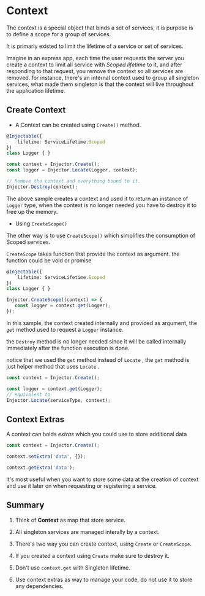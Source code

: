 # Context

The context is a special object that binds a set of services, it is purpose is to define a scope for a group of services.

It is primarly existed to limit the lifetime of a service or set of services.

Imagine in an express app, each time the user requests the server you create a context to limit all service with *Scoped lifetime* to it, and after responding to that request, you remove the context so all services are removed. for instance, there's an internal context used to group all singleton services, what made them singleton is that the context will live throughout the application lifetime.

## Create Context

* A Context can be created using `Create()` method.

```typescript
@Injectable({
    lifetime: ServiceLifetime.Scoped
})
class Logger { }

const context = Injector.Create();
const logger = Injector.Locate(Logger, context);

// Remove the context and everything bound to it.  
Injector.Destroy(context);
```

The above sample creates a context and used it to return an instance of `Logger` type, 
when the context is no longer needed you have to destroy it to free up the memory.

* Using `CreateScope()`

The other way is to use `CreateScope()` which simplifies the consumption of Scoped services.

`CreateScope` takes function that provide the context as argument. the function could be void or promise

```typescript
@Injectable({
    lifetime: ServiceLifetime.Scoped
})
class Logger { }

Injector.CreateScope((context) => {
   const logger = context.get(Logger);
});

```

In this sample, the context created internally and provided as argument, the `get` method used to request a `Logger` instance.

the `Destroy` method is no longer needed since it will be called internally immediately after the function execution is done.

notice that we used the `get` method instead of `Locate` , the `get` method is just helper method that uses `Locate` .

```typescript
const context = Injector.Create();

const logger = context.get(Logger);
// equivalent to 
Injector.Locate(serviceType, context);
```

## Context Extras

A context can holds *extras* which you could use to store additional data

```typescript
const context = Injector.Create();

context.setExtra('data', {});

context.getExtra('data');
```

it's most useful when you want to store some data at the creation of context and use it later on when requesting or registering a service.

## Summary

1. Think of **Context** as map that store service.

2. All singleton services are managed interally by a context.

3. There's two way you can create context, using `Create` or `CreateScope`.

4. If you created a context using `Create` make sure to destroy it.

5. Don't use `context.get` with Singleton lifetime.

6. Use context extras as way to manage your code, do not use it to store any dependencies.
